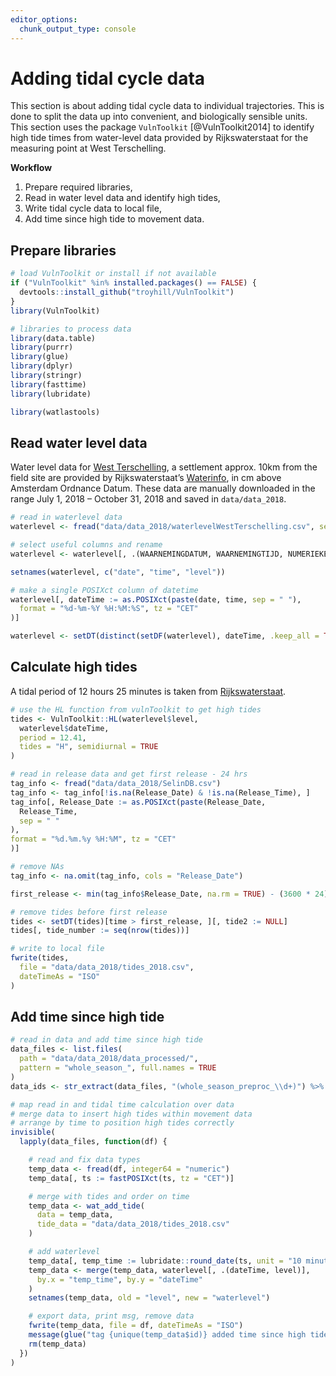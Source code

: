 ```yaml
---
editor_options: 
  chunk_output_type: console
---
```


# Adding tidal cycle data

This section is about adding tidal cycle data to individual trajectories. This is done to split the data up into convenient, and biologically sensible units. This section uses the package `VulnToolkit` [@VulnToolkit2014] to identify high tide times from water-level data provided by Rijkswaterstaat for the measuring point at West Terschelling.

**Workflow**

1. Prepare required libraries,
2. Read in water level data and identify high tides,
3. Write tidal cycle data to local file,
4. Add time since high tide to movement data.

## Prepare libraries

```r
# load VulnToolkit or install if not available
if ("VulnToolkit" %in% installed.packages() == FALSE) {
  devtools::install_github("troyhill/VulnToolkit")
}
library(VulnToolkit)

# libraries to process data
library(data.table)
library(purrr)
library(glue)
library(dplyr)
library(stringr)
library(fasttime)
library(lubridate)

library(watlastools)
```

## Read water level data

Water level data for [West Terschelling](https://waterinfo.rws.nl/#!/details/publiek/waterhoogte-t-o-v-nap/West-Terschelling(WTER)/Waterhoogte___20Oppervlaktewater___20t.o.v.___20Normaal___20Amsterdams___20Peil___20in___20cm), a settlement approx. 10km from the field site are provided by Rijkswaterstaat's [Waterinfo](https://waterinfo.rws.nl/#!/nav/bulkdownload/parameters/Waterhoogten/), in cm above Amsterdam Ordnance Datum. These data are manually downloaded in the range July 1, 2018 -- October 31, 2018 and saved in `data/data_2018`.

```r
# read in waterlevel data
waterlevel <- fread("data/data_2018/waterlevelWestTerschelling.csv", sep = ";")

# select useful columns and rename
waterlevel <- waterlevel[, .(WAARNEMINGDATUM, WAARNEMINGTIJD, NUMERIEKEWAARDE)]

setnames(waterlevel, c("date", "time", "level"))

# make a single POSIXct column of datetime
waterlevel[, dateTime := as.POSIXct(paste(date, time, sep = " "),
  format = "%d-%m-%Y %H:%M:%S", tz = "CET"
)]

waterlevel <- setDT(distinct(setDF(waterlevel), dateTime, .keep_all = TRUE))
```

## Calculate high tides

A tidal period of 12 hours 25 minutes is taken from [Rijkswaterstaat](https://www.rijkswaterstaat.nl/water/waterdata-en-waterberichtgeving/waterdata/getij/index.aspx).

```r
# use the HL function from vulnToolkit to get high tides
tides <- VulnToolkit::HL(waterlevel$level,
  waterlevel$dateTime,
  period = 12.41,
  tides = "H", semidiurnal = TRUE
)

# read in release data and get first release - 24 hrs
tag_info <- fread("data/data_2018/SelinDB.csv")
tag_info <- tag_info[!is.na(Release_Date) & !is.na(Release_Time), ]
tag_info[, Release_Date := as.POSIXct(paste(Release_Date,
  Release_Time,
  sep = " "
),
format = "%d.%m.%y %H:%M", tz = "CET"
)]

# remove NAs
tag_info <- na.omit(tag_info, cols = "Release_Date")

first_release <- min(tag_info$Release_Date, na.rm = TRUE) - (3600 * 24)

# remove tides before first release
tides <- setDT(tides)[time > first_release, ][, tide2 := NULL]
tides[, tide_number := seq(nrow(tides))]
```

```r
# write to local file
fwrite(tides,
  file = "data/data_2018/tides_2018.csv",
  dateTimeAs = "ISO"
)
```

## Add time since high tide

```r
# read in data and add time since high tide
data_files <- list.files(
  path = "data/data_2018/data_processed/",
  pattern = "whole_season_", full.names = TRUE
)
data_ids <- str_extract(data_files, "(whole_season_preproc_\\d+)") %>% str_sub(-3, -1)

# map read in and tidal time calculation over data
# merge data to insert high tides within movement data
# arrange by time to position high tides correctly
invisible(
  lapply(data_files, function(df) {

    # read and fix data types
    temp_data <- fread(df, integer64 = "numeric")
    temp_data[, ts := fastPOSIXct(ts, tz = "CET")]

    # merge with tides and order on time
    temp_data <- wat_add_tide(
      data = temp_data,
      tide_data = "data/data_2018/tides_2018.csv"
    )

    # add waterlevel
    temp_data[, temp_time := lubridate::round_date(ts, unit = "10 minute")]
    temp_data <- merge(temp_data, waterlevel[, .(dateTime, level)],
      by.x = "temp_time", by.y = "dateTime"
    )
    setnames(temp_data, old = "level", new = "waterlevel")

    # export data, print msg, remove data
    fwrite(temp_data, file = df, dateTimeAs = "ISO")
    message(glue("tag {unique(temp_data$id)} added time since high tide"))
    rm(temp_data)
  })
)
```

